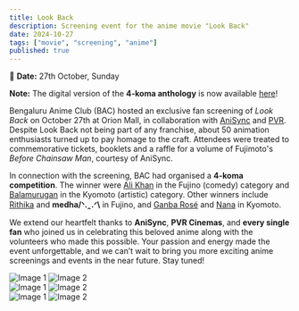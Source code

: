 ```yaml
---
title: Look Back
description: Screening event for the anime movie "Look Back"
date: 2024-10-27
tags: ["movie", "screening", "anime"]
published: true
---
```


📅 **Date:** 27th October, Sunday

<Callout type="warning"> <b> Note:</b> The digital version of the **4-koma anthology** is now available <a href="https://drive.google.com/file/d/1L9g9d4s6XFu-iKqIo4t4Zu3s4_AFX13C/view?usp=sharing" target="_blank">here</a>!</Callout>

Bengaluru Anime Club (BAC) hosted an exclusive fan screening of *Look Back* on October 27th at Orion Mall, in collaboration with [AniSync](https://store.anisync.com/) and [PVR](https://www.pvrcinemas.com/). Despite Look Back not being part of any franchise, about 50 animation enthusiasts turned up to pay homage to the craft. Attendees were treated to commemorative tickets, booklets and a raffle for a volume of Fujimoto's *Before Chainsaw Man*, courtesy of AniSync.

In connection with the screening, BAC had organised a **4-koma competition**. The winner were [Ali Khan](https://www.instagram.com/coralmage) in the Fujino (comedy) category and [Balamurugan](https://www.instagram.com/artbybala213) in the Kyomoto (artistic) category. Other winners include [Rithika](https://www.instagram.com/Ritity_egaku) and **medha/ᐠ.ꞈ.ᐟ\\** in Fujino, and [Ganba Rosé](https://www.instagram.com/ganba_rose) and [Nana](https://www.instagram.com/nana_egaki) in Kyomoto.

We extend our heartfelt thanks to **AniSync**, **PVR Cinemas**, and **every single fan** who joined us in celebrating this beloved anime along with the volunteers who made this possible. Your passion and energy made the event unforgettable, and we can’t wait to bring you more exciting anime screenings and events in the near future. Stay tuned!

<div style={{ display: 'grid', gridTemplateColumns: '1fr 1fr', gap: '20px', marginBottom: '-40px' }}>
  <img src="/images/archive/look-back/1.jpeg" alt="Image 1" />
  <img src="/images/archive/look-back/2.jpeg" alt="Image 2" />
</div>

<div style={{ display: 'grid', gridTemplateColumns: '1fr 1fr', gap: '20px', marginBottom: '-40px' }}>
  <img src="/images/archive/look-back/3.jpeg" alt="Image 1" />
  <img src="/images/archive/look-back/4.jpeg" alt="Image 2" />
</div>

<div style={{ display: 'grid', gridTemplateColumns: '1fr 1fr', gap: '20px' }}>
  <img src="/images/archive/look-back/5.jpeg" alt="Image 1" />
  <img src="/images/archive/look-back/6.jpeg" alt="Image 2" />
</div>

